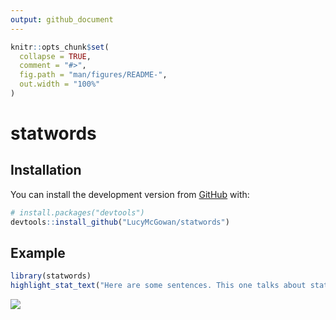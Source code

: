 ```yaml
---
output: github_document
---
```


<!-- README.md is generated from README.Rmd. Please edit that file -->

```r
knitr::opts_chunk$set(
  collapse = TRUE,
  comment = "#>",
  fig.path = "man/figures/README-",
  out.width = "100%"
)
```
# statwords

<!-- badges: start -->
<!-- badges: end -->


## Installation

You can install the development version from [GitHub](https://github.com/) with:

``` r
# install.packages("devtools")
devtools::install_github("LucyMcGowan/statwords")
```
## Example


```r
library(statwords)
highlight_stat_text("Here are some sentences. This one talks about statistics, like p-value. This one talks about odds ratios.", "example.html")
```


![](man/figures/README-fig1.png)
